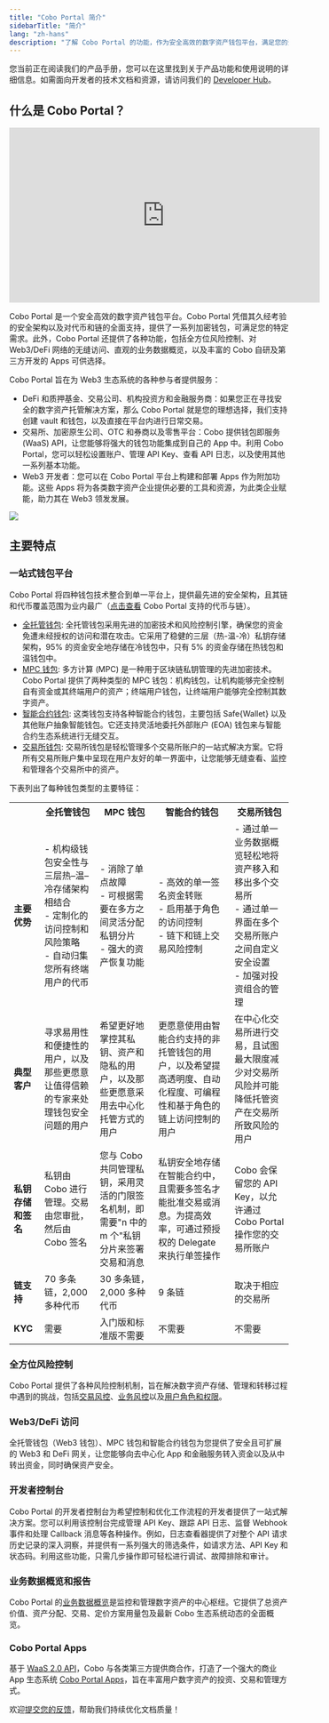 ```yaml
---
title: "Cobo Portal 简介"
sidebarTitle: "简介"
lang: "zh-hans"
description: "了解 Cobo Portal 的功能，作为安全高效的数字资产钱包平台，满足您的资产管理需求。"
---
```


<Note>您当前正在阅读我们的产品手册，您可以在这里找到关于产品功能和使用说明的详细信息。如需面向开发者的技术文档和资源，请访问我们的 [Developer Hub](https://www.cobo.com/developers/v2_cn/guides/overview/introduction)。</Note>

## 什么是 Cobo Portal？

<iframe width="560" height="315" src="https://www.youtube.com/embed/5Msjx9WILq8?si=ImrnCF1G_w73FIL7" title="YouTube video player" frameborder="0" allow="accelerometer; autoplay; clipboard-write; encrypted-media; gyroscope; picture-in-picture" allowfullscreen></iframe>

Cobo Portal 是一个安全高效的数字资产钱包平台。Cobo Portal 凭借其久经考验的安全架构以及对代币和链的全面支持，提供了一系列加密钱包，可满足您的特定需求。此外，Cobo Portal 还提供了各种功能，包括全方位风险控制、对 Web3/DeFi 网络的无缝访问、直观的业务数据概览，以及丰富的 Cobo 自研及第三方开发的 Apps 可供选择。

Cobo Portal 旨在为 Web3 生态系统的各种参与者提供服务：

- DeFi 和质押基金、交易公司、机构投资方和金融服务商：如果您正在寻找安全的数字资产托管解决方案，那么 Cobo Portal 就是您的理想选择，我们支持创建 vault 和钱包，以及直接在平台内进行日常交易。
- 交易所、加密原生公司、OTC 和券商以及零售平台：Cobo 提供钱包即服务 (WaaS) API，让您能够将强大的钱包功能集成到自己的 App 中。利用 Cobo Portal，您可以轻松设置账户、管理 API Key、查看 API 日志，以及使用其他一系列基本功能。
- Web3 开发者：您可以在 Cobo Portal 平台上构建和部署 Apps 作为附加功能。这些 Apps 将为各类数字资产企业提供必要的工具和资源，为此类企业赋能，助力其在 Web3 领发发展。

<img src="/cn/images/common/2cn.svg" className="diagram"></img>


## 主要特点

### 一站式钱包平台

Cobo Portal 将四种钱包技术整合到单一平台上，提供最先进的安全架构，且其链和代币覆盖范围为业内最广（[点击查看](/cn/portal/supported-tokens-and-chains) Cobo Portal 支持的代币与链）。

- [全托管钱包](/cn/portal/custodial-wallets/introduction): 全托管钱包采用先进的加密技术和风险控制引擎，确保您的资金免遭未经授权的访问和潜在攻击。它采用了稳健的三层（热-温-冷）私钥存储架构，95% 的资金安全地存储在冷钱包中，只有 5% 的资金存储在热钱包和温钱包中。
- [MPC 钱包](/cn/portal/mpc-wallets/introduction): 多方计算 (MPC) 是一种用于区块链私钥管理的先进加密技术。Cobo Portal 提供了两种类型的 MPC 钱包：机构钱包，让机构能够完全控制自有资金或其终端用户的资产；终端用户钱包，让终端用户能够完全控制其数字资产。
- [智能合约钱包](/cn/portal/smart-contract-wallets/introduction): 这类钱包支持各种智能合约钱包，主要包括 Safe\{Wallet\} 以及其他账户抽象智能钱包。它还支持灵活地委托外部账户 (EOA) 钱包来与智能合约生态系统进行无缝交互。
- [交易所钱包](/cn/portal/exchange-wallets/introduction): 交易所钱包是轻松管理多个交易所账户的一站式解决方案。它将所有交易所账户集中呈现在用户友好的单一界面中，让您能够无缝查看、监控和管理各个交易所中的资产。


下表列出了每种钱包类型的主要特征：


<table class="six-columns">
  <tr>
    <th></th>
    <th>全托管钱包</th>
    <th>MPC 钱包</th>
    <th>智能合约钱包</th>
    <th>交易所钱包</th>
  </tr>
  <tr>
    <td><strong>主要优势</strong></td>
    <td>
      - 机构级钱包安全性与三层热–温–冷存储架构相结合<br/>
      - 定制化的访问控制和风险策略<br/>
      - 自动归集您所有终端用户的代币
    </td>
    <td>
      - 消除了单点故障<br/>
      - 可根据需要在多方之间灵活分配私钥分片<br/>
      - 强大的资产恢复功能
    </td>
    <td>
      - 高效的单一签名资金转账<br/>
      - 启用基于角色的访问控制<br/>
      - 链下和链上交易风险控制
    </td>
    <td>
      - 通过单一业务数据概览轻松地将资产移入和移出多个交易所<br/>
      - 通过单一界面在多个交易所账户之间自定义安全设置<br/>
      - 加强对投资组合的管理
    </td>
  </tr>
  <tr>
    <td><strong>典型客户</strong></td>
    <td>寻求易用性和便捷性的用户，以及那些更愿意让值得信赖的专家来处理钱包安全问题的用户</td>
    <td>希望更好地掌控其私钥、资产和隐私的用户，以及那些更愿意采用去中心化托管方式的用户</td>
    <td>更愿意使用由智能合约支持的非托管钱包的用户，以及希望提高透明度、自动化程度、可编程性和基于角色的链上访问控制的用户</td>
    <td>在中心化交易所进行交易，且试图最大限度减少对交易所风险并可能降低托管资产在交易所所致风险的用户</td>
  </tr>
  <tr>
    <td><strong>私钥存储和签名</strong></td>
    <td>私钥由 Cobo 进行管理。交易由您审批，然后由 Cobo 签名</td>
    <td>您与 Cobo 共同管理私钥，采用灵活的门限签名机制，即需要"n 中的 m 个"私钥分片来签署交易和消息</td>
    <td>私钥安全地存储在智能合约中，且需要多签名才能批准交易或消息。为提高效率，可通过预授权的 Delegate 来执行单签操作</td>
    <td>Cobo 会保留您的 API Key，以允许通过 Cobo Portal 操作您的交易所账户</td>
  </tr>
  <tr>
    <td><strong>链支持</strong></td>
    <td>70 多条链，2,000 多种代币</td>
    <td>30 多条链，2,000 多种代币</td>
    <td>9 条链</td>
    <td>取决于相应的交易所</td>
  </tr>
  <tr>
    <td><strong>KYC</strong></td>
    <td>需要</td>
    <td>入门版和标准版不需要</td>
    <td>不需要</td>
    <td>不需要</td>
  </tr>
</table>

### 全方位风险控制
Cobo Portal 提供了各种风险控制机制，旨在解决数字资产存储、管理和转移过程中遇到的挑战，包括[交易风控](/cn/portal/risk-controls/tx-policies-overview)、[业务风控](/cn/portal/risk-controls/governance-policies)以及[用户角色和权限](/cn/portal/risk-controls/roles-and-permissions)。

### Web3/DeFi 访问
全托管钱包（Web3 钱包）、MPC 钱包和智能合约钱包为您提供了安全且可扩展的 Web3 和 DeFi 网关，让您能够向去中心化 App 和金融服务转入资金以及从中转出资金，同时确保资产安全。

### 开发者控制台
Cobo Portal 的开发者控制台为希望控制和优化工作流程的开发者提供了一站式解决方案。您可以利用该控制台完成管理 API Key、跟踪 API 日志、监督 Webhook 事件和处理 Callback 消息等各种操作。例如，日志查看器提供了对整个 API 请求历史记录的深入洞察，并提供有一系列强大的筛选条件，如请求方法、API Key 和状态码。利用这些功能，只需几步操作即可轻松进行调试、故障排除和审计。

### 业务数据概览和报告
Cobo Portal 的[业务数据概览](/cn/portal/dashboard/introduction)是监控和管理数字资产的中心枢纽。它提供了总资产价值、资产分配、交易、定价方案用量包及最新 Cobo 生态系统动态的全面概览。

### Cobo Portal Apps

基于 [WaaS 2.0 API](https://www.cobo.com/developers/v2_cn/guides/overview/introduction)，Cobo 与各类第三方提供商合作，打造了一个强大的商业 App 生态系统 [Cobo Portal Apps](/cn/apps/introduction)，旨在丰富用户数字资产的投资、交易和管理方式。

<Tip>欢迎[提交您的反馈](https://forms.zohopublic.com/cobo/form/DocumentFeedbackForm/formperma/QvLOhxJv1_JMsJ-1dleZ8Itb_7rzN-LtgvsDdxosoVI?referrername=manuals)，帮助我们持续优化文档质量！</Tip>